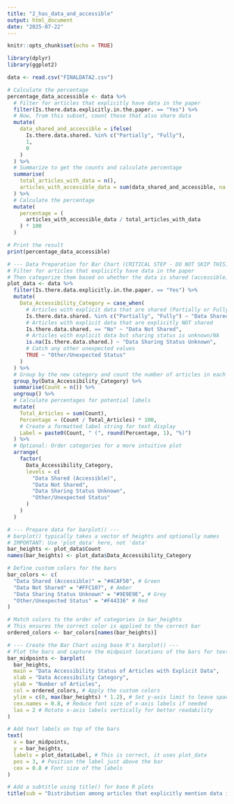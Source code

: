 ```yaml
---
title: "2_has_data_and_accessible"
output: html_document
date: "2025-07-22"
---
```


```r
knitr::opts_chunk$set(echo = TRUE)
```


```r
library(dplyr)
library(ggplot2)

data <- read.csv("FINALDATA2.csv")

# Calculate the percentage
percentage_data_accessible <- data %>%
  # Filter for articles that explicitly have data in the paper
  filter(Is.there.data.explicitly.in.the.paper. == "Yes") %>%
  # Now, from this subset, count those that also share data
  mutate(
    data_shared_and_accessible = ifelse(
      Is.there.data.shared. %in% c("Partially", "Fully"),
      1,
      0
    )
  ) %>%
  # Summarize to get the counts and calculate percentage
  summarise(
    total_articles_with_data = n(),
    articles_with_accessible_data = sum(data_shared_and_accessible, na.rm = TRUE)
  ) %>%
  # Calculate the percentage
  mutate(
    percentage = (
      articles_with_accessible_data / total_articles_with_data
    ) * 100
  )

# Print the result
print(percentage_data_accessible)

# --- Data Preparation for Bar Chart (CRITICAL STEP - DO NOT SKIP THIS) ---
# Filter for articles that explicitly have data in the paper
# Then categorize them based on whether the data is shared (accessible) or not.
plot_data <- data %>%
  filter(Is.there.data.explicitly.in.the.paper. == "Yes") %>%
  mutate(
    Data_Accessibility_Category = case_when(
      # Articles with explicit data that are shared (Partially or Fully)
      Is.there.data.shared. %in% c("Partially", "Fully") ~ "Data Shared (Accessible)",
      # Articles with explicit data that are explicitly NOT shared
      Is.there.data.shared. == "No" ~ "Data Not Shared",
      # Articles with explicit data but sharing status is unknown/NA
      is.na(Is.there.data.shared.) ~ "Data Sharing Status Unknown",
      # Catch any other unexpected values
      TRUE ~ "Other/Unexpected Status"
    )
  ) %>%
  # Group by the new category and count the number of articles in each
  group_by(Data_Accessibility_Category) %>%
  summarise(Count = n()) %>%
  ungroup() %>%
  # Calculate percentages for potential labels
  mutate(
    Total_Articles = sum(Count),
    Percentage = (Count / Total_Articles) * 100,
    # Create a formatted label string for text display
    Label = paste0(Count, " (", round(Percentage, 1), "%)")
  ) %>%
  # Optional: Order categories for a more intuitive plot
  arrange(
    factor(
      Data_Accessibility_Category,
      levels = c(
        "Data Shared (Accessible)",
        "Data Not Shared",
        "Data Sharing Status Unknown",
        "Other/Unexpected Status"
      )
    )
  )

# --- Prepare data for barplot() ---
# barplot() typically takes a vector of heights and optionally names
# IMPORTANT: Use 'plot_data' here, not 'data'
bar_heights <- plot_data$Count
names(bar_heights) <- plot_data$Data_Accessibility_Category

# Define custom colors for the bars
bar_colors <- c(
  "Data Shared (Accessible)" = "#4CAF50", # Green
  "Data Not Shared" = "#FFC107", # Amber
  "Data Sharing Status Unknown" = "#9E9E9E", # Grey
  "Other/Unexpected Status" = "#F44336" # Red
)

# Match colors to the order of categories in bar_heights
# This ensures the correct color is applied to the correct bar
ordered_colors <- bar_colors[names(bar_heights)]

# --- Create the Bar Chart using base R's barplot() ---
# Plot the bars and capture the midpoint locations of the bars for text labels
bar_midpoints <- barplot(
  bar_heights,
  main = "Data Accessibility Status of Articles with Explicit Data",
  xlab = "Data Accessibility Category",
  ylab = "Number of Articles",
  col = ordered_colors, # Apply the custom colors
  ylim = c(0, max(bar_heights) * 1.2), # Set y-axis limit to leave space for labels
  cex.names = 0.8, # Reduce font size of x-axis labels if needed
  las = 2 # Rotate x-axis labels vertically for better readability
)

# Add text labels on top of the bars
text(
  x = bar_midpoints,
  y = bar_heights,
  labels = plot_data$Label, # This is correct, it uses plot_data
  pos = 3, # Position the label just above the bar
  cex = 0.8 # Font size of the labels
)

# Add a subtitle using title() for base R plots
title(sub = "Distribution among articles that explicitly mention data in the paper")

```
